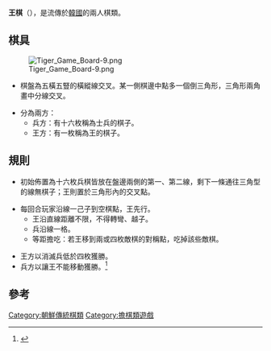 '''王棋'''（{{lang-ko|왕고누}}），是流傳於[[韓國|韓國]]的兩人棋類。

==棋具==
[[File:Tiger_Game_Board-9.png|thumb]]
*棋盤為五橫五豎的橫縱線交叉。某一側棋邊中點多一個倒三角形，三角形兩角畫中分線交叉。

*分為兩方：
**兵方：有十六枚稱為士兵的棋子。
**王方：有一枚稱為王的棋子。

==規則==

*初始佈置為十六枚兵棋皆放在盤邊兩側的第一、第二線，剩下一條通往三角型的線無棋子；王則置於三角形內的交叉點。

*每回合玩家沿線一己子到空棋點，王先行。
**王沿直線距離不限，不得轉彎、越子。
**兵沿線一格。
**等距擔吃：若王移到兩或四枚敵棋的對稱點，吃掉該些敵棋。

*王方以消滅兵低於四枚獲勝。
*兵方以讓王不能移動獲勝。<ref>{{Cite web |url=http://www.nol2i.com/s_5/s_51/jujae1_home1.htm |title=전래놀이의 지도 |accessdate=2013-04-13 |archive-date=2013-10-29 |archive-url=https://web.archive.org/web/20131029190700/http://www.nol2i.com/s_5/s_51/jujae1_home1.htm |dead-url=no }}</ref>

==參考==
<div class="references-small">
<references/>
</div>

[[Category:朝鮮傳統棋類|Category:朝鮮傳統棋類]]
[[Category:擔棋類遊戲|Category:擔棋類遊戲]]